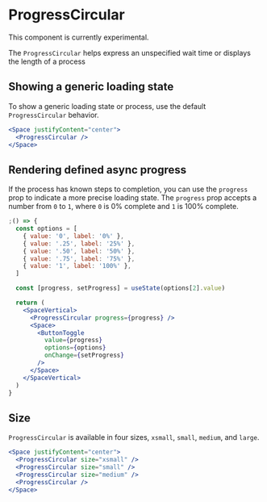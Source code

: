 
<Meta
  component={ProgressCircular}
  title="Docs/Components/Content/ProgressCircular"
/>

# ProgressCircular

<MessageBar noActions intent="warn">
  This component is currently experimental.
</MessageBar>

The `ProgressCircular` helps express an unspecified wait time or displays the length of a process

## Showing a generic loading state

To show a generic loading state or process, use the default `ProgressCircular` behavior.

```jsx
<Space justifyContent="center">
  <ProgressCircular />
</Space>
```

## Rendering defined async progress

If the process has known steps to completion, you can use the `progress` prop to indicate a more precise loading state. The `progress` prop accepts a number from `0` to `1`, where `0` is 0% complete and `1` is 100% complete.

```jsx
;() => {
  const options = [
    { value: '0', label: '0%' },
    { value: '.25', label: '25%' },
    { value: '.50', label: '50%' },
    { value: '.75', label: '75%' },
    { value: '1', label: '100%' },
  ]

  const [progress, setProgress] = useState(options[2].value)

  return (
    <SpaceVertical>
      <ProgressCircular progress={progress} />
      <Space>
        <ButtonToggle
          value={progress}
          options={options}
          onChange={setProgress}
        />
      </Space>
    </SpaceVertical>
  )
}
```

## Size

`ProgressCircular` is available in four sizes, `xsmall`, `small`, `medium`, and `large`.

```jsx
<Space justifyContent="center">
  <ProgressCircular size="xsmall" />
  <ProgressCircular size="small" />
  <ProgressCircular size="medium" />
  <ProgressCircular />
</Space>
```
